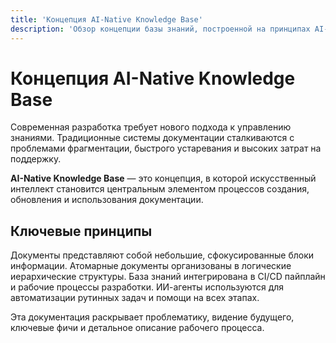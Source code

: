 ```yaml
---
title: 'Концепция AI-Native Knowledge Base'
description: 'Обзор концепции базы знаний, построенной на принципах AI-first.'
---
```



# Концепция AI-Native Knowledge Base

Современная разработка требует нового подхода к управлению знаниями. Традиционные системы документации сталкиваются с проблемами фрагментации, быстрого устаревания и высоких затрат на поддержку.

**AI-Native Knowledge Base** — это концепция, в которой искусственный интеллект становится центральным элементом процессов создания, обновления и использования документации.

## Ключевые принципы

<CardGroup cols={2}>
  <Card
    title="Атомарность"
    icon="atom"
  >
    Документы представляют собой небольшие, сфокусированные блоки информации.
  </Card>
  <Card
    title="Иерархия"
    icon="sitemap"
  >
    Атомарные документы организованы в логические иерархические структуры.
  </Card>
  <Card
    title="Интеграция"
    icon="link"
  >
    База знаний интегрирована в CI/CD пайплайн и рабочие процессы разработки.
  </Card>
  <Card
    title="AI-First"
    icon="brain"
  >
    ИИ-агенты используются для автоматизации рутинных задач и помощи на всех этапах.
  </Card>
</CardGroup>

Эта документация раскрывает проблематику, видение будущего, ключевые фичи и детальное описание рабочего процесса.
